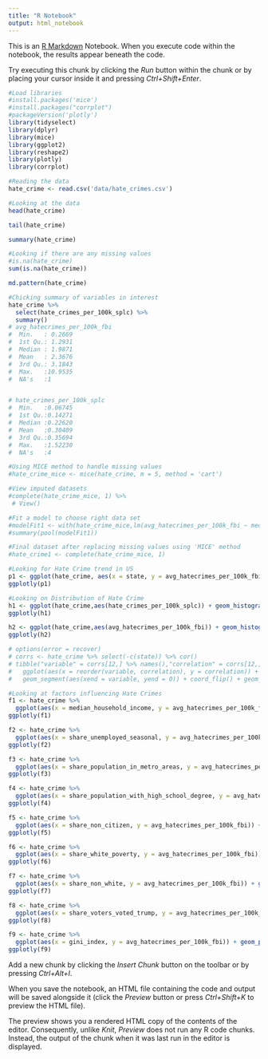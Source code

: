 ```yaml
---
title: "R Notebook"
output: html_notebook
---
```


This is an [R Markdown](http://rmarkdown.rstudio.com) Notebook. When you execute code within the notebook, the results appear beneath the code. 

Try executing this chunk by clicking the *Run* button within the chunk or by placing your cursor inside it and pressing *Ctrl+Shift+Enter*. 

```r
#Load libraries
#install.packages('mice')
#install.packages("corrplot")
#packageVersion('plotly')
library(tidyselect)
library(dplyr)
library(mice)
library(ggplot2)
library(reshape2)
library(plotly)
library(corrplot)

#Reading the data
hate_crime <- read.csv('data/hate_crimes.csv')
```
```r
#Looking at the data
head(hate_crime)
```
```r
tail(hate_crime)
```
```r
summary(hate_crime)
```


```r
#Looking if there are any missing values
#is.na(hate_crime)
sum(is.na(hate_crime))
```
```r
md.pattern(hate_crime)
```
```r
#Chicking summary of variables in interest
hate_crime %>% 
  select(hate_crimes_per_100k_splc) %>% 
  summary()
# avg_hatecrimes_per_100k_fbi
#  Min.   : 0.2669            
#  1st Qu.: 1.2931            
#  Median : 1.9871            
#  Mean   : 2.3676            
#  3rd Qu.: 3.1843            
#  Max.   :10.9535            
#  NA's   :1


# hate_crimes_per_100k_splc
#  Min.   :0.06745          
#  1st Qu.:0.14271          
#  Median :0.22620          
#  Mean   :0.30409          
#  3rd Qu.:0.35694          
#  Max.   :1.52230          
#  NA's   :4

#Using MICE method to handle missing values
#hate_crime_mice <- mice(hate_crime, m = 5, method = 'cart')
```
```r
#View imputed datasets
#complete(hate_crime_mice, 1) %>% 
 # View()
```
```r
#Fit a model to choose right data set
#modelFit1 <- with(hate_crime_mice,lm(avg_hatecrimes_per_100k_fbi ~ median_household_income))
#summary(pool(modelFit1))
```
```r
#Final dataset after replacing missing values using 'MICE' method
#hate_crime1 <- complete(hate_crime_mice, 1)
```
```r
#Looking for Hate Crime trend in US
p1 <- ggplot(hate_crime, aes(x = state, y = avg_hatecrimes_per_100k_fbi, group = 1)) + geom_line(col = "red")+ theme(axis.text.x = element_text(angle = 45, hjust = 1))
ggplotly(p1)
```
```r
#Looking on Distribution of Hate Crime
h1 <- ggplot(hate_crime,aes(hate_crimes_per_100k_splc)) + geom_histogram(col = 'red', alpha = .2, aes(fill = ..count..)) + geom_density(col = 3) + labs(title = "Distribution on Hate Crime Per 100K SPLC") + labs(x = "Hate Crime Per 100K",y = "Frequency")
ggplotly(h1)
```
```r
h2 <- ggplot(hate_crime,aes(avg_hatecrimes_per_100k_fbi)) + geom_histogram(aes(y=..density..), col = 'red', alpha = .2) + geom_density(col = 3) + labs(title = "Distribution on Hate Crime Per 100K FBI") + labs(x = "Hate Crime Per 100K",y = "Frequency")
ggplotly(h2)
```
```r
# options(error = recover)
# corrs <- hate_crime %>% select(-c(state)) %>% cor()
# tibble("variable" = corrs[12,] %>% names(),"correlation" = corrs[12,]) %>% 
#   ggplot(aes(x = reorder(variable, correlation), y = correlation)) + geom_point() + 
#   geom_segment(aes(xend = variable, yend = 0)) + coord_flip() + geom_line(yintercept = 0)
```
```r
#Looking at factors influencing Hate Crimes
f1 <- hate_crime %>%
  ggplot(aes(x = median_household_income, y = avg_hatecrimes_per_100k_fbi)) + geom_point() + geom_smooth(method = "lm")
ggplotly(f1)
```
```r
f2 <- hate_crime %>%
  ggplot(aes(x = share_unemployed_seasonal, y = avg_hatecrimes_per_100k_fbi)) + geom_point() + geom_smooth(method = "lm")
ggplotly(f2)
```
```r
f3 <- hate_crime %>%
  ggplot(aes(x = share_population_in_metro_areas, y = avg_hatecrimes_per_100k_fbi)) + geom_point() + geom_smooth(method = "lm")
ggplotly(f3)
```
```r
f4 <- hate_crime %>%
  ggplot(aes(x = share_population_with_high_school_degree, y = avg_hatecrimes_per_100k_fbi)) + geom_point() + geom_smooth(method = "lm")
ggplotly(f4)
```
```r
f5 <- hate_crime %>%
  ggplot(aes(x = share_non_citizen, y = avg_hatecrimes_per_100k_fbi)) + geom_point() + geom_smooth(method = "lm")
ggplotly(f5)
```
```r
f6 <- hate_crime %>%
  ggplot(aes(x = share_white_poverty, y = avg_hatecrimes_per_100k_fbi)) + geom_point() + geom_smooth(method = "lm")
ggplotly(f6)
```
```r
f7 <- hate_crime %>%
  ggplot(aes(x = share_non_white, y = avg_hatecrimes_per_100k_fbi)) + geom_point() + geom_smooth(method = "lm")
ggplotly(f7)
```
```r
f8 <- hate_crime %>%
  ggplot(aes(x = share_voters_voted_trump, y = avg_hatecrimes_per_100k_fbi)) + geom_point() + geom_smooth(method = "lm")
ggplotly(f8)
```
```r
f9 <- hate_crime %>%
  ggplot(aes(x = gini_index, y = avg_hatecrimes_per_100k_fbi)) + geom_point(col = 2) + geom_smooth(method = "lm", aes(group = 1))
ggplotly(f9)
```

Add a new chunk by clicking the *Insert Chunk* button on the toolbar or by pressing *Ctrl+Alt+I*.

When you save the notebook, an HTML file containing the code and output will be saved alongside it (click the *Preview* button or press *Ctrl+Shift+K* to preview the HTML file).

The preview shows you a rendered HTML copy of the contents of the editor. Consequently, unlike *Knit*, *Preview* does not run any R code chunks. Instead, the output of the chunk when it was last run in the editor is displayed.
